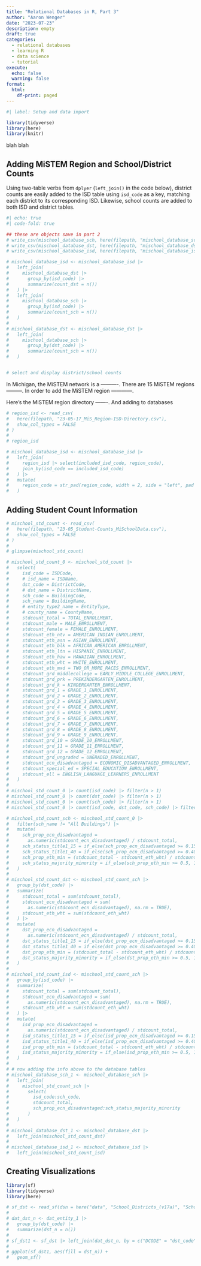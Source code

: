 ---
title: "Relational Databases in R, Part 3"
author: "Aaron Wenger"
date: "2023-07-23"
description: empty
draft: true
categories: 
  - relational databases
  - learning R
  - data science
  - tutorial
execute: 
  echo: false
  warning: false
format:
  html:
    df-print: paged
---

```{r}
#| label: Setup and data import

library(tidyverse)
library(here)
library(knitr)
```


blah blah

## Adding MiSTEM Region and School/District Counts

Using two-table verbs from `dplyer` (`left_join()` in the code below), district counts are easily added to the ISD table using `isd_code` as a key, matching each district to its corresponding ISD.
Likewise, school counts are added to both ISD and district tables.

```{r}
#| echo: true
#| code-fold: true

## these are objects save in part 2
# write_csv(mischool_database_sch, here(filepath, "mischool_database_sch.csv"))
# write_csv(mischool_database_dst, here(filepath, "mischool_database_dst.csv"))
# write_csv(mischool_database_isd, here(filepath, "mischool_database_isd.csv"))

# mischool_database_isd <- mischool_database_isd |> 
#   left_join(
#     mischool_database_dst |> 
#       group_by(isd_code) |> 
#       summarize(count_dst = n())
#   ) |> 
#   left_join(
#     mischool_database_sch |> 
#       group_by(isd_code) |> 
#       summarize(count_sch = n())
#   )
# 
# mischool_database_dst <- mischool_database_dst |> 
#   left_join(
#     mischool_database_sch |> 
#       group_by(dst_code) |> 
#       summarize(count_sch = n())
#   )


# select and display district/school counts
```

In Michigan, the MiSTEM network is a ----------.
There are 15 MiSTEM regions ---------.
In order to add the MiSTEM region ------------.

Here's the MiSTEM region directory -------.
And adding to databases

```{r}
# region_isd <- read_csv(
#   here(filepath, "23-05-17_MiS_Region-ISD-Directory.csv"), 
#   show_col_types = FALSE
# )
# 
# region_isd
```


```{r}
# mischool_database_isd <- mischool_database_isd |> 
#   left_join(
#     region_isd |> select(included_isd_code, region_code), 
#     join_by(isd_code == included_isd_code)
#   ) |> 
#   mutate(
#     region_code = str_pad(region_code, width = 2, side = "left", pad = "0")
#   )
```

## Adding Student Count Information



```{r}
# mischool_std_count <- read_csv(
#   here(filepath, "23-05_Student-Counts_MiSchoolData.csv"), 
#   show_col_types = FALSE
# )
# 
# glimpse(mischool_std_count)
```

```{r}
# mischool_std_count_0 <- mischool_std_count |> 
#   select(
#     isd_code = ISDCode,
#     # isd_name = ISDName,
#     dst_code = DistrictCode,
#     # dst_name = DistrictName,
#     sch_code = BuildingCode,
#     sch_name = BuildingName,
#     # entity_type2_name = EntityType,
#     # county_name = CountyName,
#     stdcount_total = TOTAL_ENROLLMENT,
#     stdcount_male = MALE_ENROLLMENT,
#     stdcount_female = FEMALE_ENROLLMENT,
#     stdcount_eth_ntv = AMERICAN_INDIAN_ENROLLMENT,
#     stdcount_eth_asn = ASIAN_ENROLLMENT,
#     stdcount_eth_blk = AFRICAN_AMERICAN_ENROLLMENT,
#     stdcount_eth_ltn = HISPANIC_ENROLLMENT,
#     stdcount_eth_haw = HAWAIIAN_ENROLLMENT,
#     stdcount_eth_wht = WHITE_ENROLLMENT,
#     stdcount_eth_mxd = TWO_OR_MORE_RACES_ENROLLMENT,
#     stdcount_grd_middlecollege = EARLY_MIDDLE_COLLEGE_ENROLLMENT,
#     stdcount_grd_prk = PREKINDERGARTEN_ENROLLMENT,
#     stdcount_grd_k = KINDERGARTEN_ENROLLMENT,
#     stdcount_grd_1 = GRADE_1_ENROLLMENT,
#     stdcount_grd_2 = GRADE_2_ENROLLMENT,
#     stdcount_grd_3 = GRADE_3_ENROLLMENT,
#     stdcount_grd_4 = GRADE_4_ENROLLMENT,
#     stdcount_grd_5 = GRADE_5_ENROLLMENT,
#     stdcount_grd_6 = GRADE_6_ENROLLMENT,
#     stdcount_grd_7 = GRADE_7_ENROLLMENT,
#     stdcount_grd_8 = GRADE_8_ENROLLMENT,
#     stdcount_grd_9 = GRADE_9_ENROLLMENT,
#     stdcount_grd_10 = GRADE_10_ENROLLMENT,
#     stdcount_grd_11 = GRADE_11_ENROLLMENT,
#     stdcount_grd_12 = GRADE_12_ENROLLMENT,
#     stdcount_grd_ungraded = UNGRADED_ENROLLMENT,
#     stdcount_ecn_disadvantaged = ECONOMIC_DISADVANTAGED_ENROLLMENT,
#     stdcount_special_ed = SPECIAL_EDUCATION_ENROLLMENT,
#     stdcount_ell = ENGLISH_LANGUAGE_LEARNERS_ENROLLMENT
#   ) 
# 
# mischool_std_count_0 |> count(isd_code) |> filter(n > 1)
# mischool_std_count_0 |> count(dst_code) |> filter(n > 1)
# mischool_std_count_0 |> count(sch_code) |> filter(n > 1)
# mischool_std_count_0 |> count(isd_code, dst_code, sch_code) |> filter(n > 1)
```

```{r}
# mischool_std_count_sch <- mischool_std_count_0 |> 
#   filter(sch_name != "All Buildings") |> 
#   mutate(
#     sch_prop_ecn_disadvantaged = 
#       as.numeric(stdcount_ecn_disadvantaged) / stdcount_total,
#     sch_status_title1_15 = if_else(sch_prop_ecn_disadvantaged >= 0.15, 1, 0),
#     sch_status_title1_40 = if_else(sch_prop_ecn_disadvantaged >= 0.40, 1, 0),
#     sch_prop_eth_min = (stdcount_total - stdcount_eth_wht) / stdcount_total,
#     sch_status_majority_minority = if_else(sch_prop_eth_min >= 0.5, 1, 0)
#   )
# 
# mischool_std_count_dst <- mischool_std_count_sch |> 
#   group_by(dst_code) |> 
#   summarize(
#     stdcount_total = sum(stdcount_total),
#     stdcount_ecn_disadvantaged = sum(
#       as.numeric(stdcount_ecn_disadvantaged), na.rm = TRUE),
#     stdcount_eth_wht = sum(stdcount_eth_wht)
#   ) |> 
#   mutate(
#     dst_prop_ecn_disadvantaged = 
#       as.numeric(stdcount_ecn_disadvantaged) / stdcount_total,
#     dst_status_title1_15 = if_else(dst_prop_ecn_disadvantaged >= 0.15, 1, 0),
#     dst_status_title1_40 = if_else(dst_prop_ecn_disadvantaged >= 0.40, 1, 0),
#     dst_prop_eth_min = (stdcount_total - stdcount_eth_wht) / stdcount_total,
#     dst_status_majority_minority = if_else(dst_prop_eth_min >= 0.5, 1, 0)
#   )
# 
# mischool_std_count_isd <- mischool_std_count_sch |> 
#   group_by(isd_code) |> 
#   summarize(
#     stdcount_total = sum(stdcount_total),
#     stdcount_ecn_disadvantaged = sum(
#       as.numeric(stdcount_ecn_disadvantaged), na.rm = TRUE),
#     stdcount_eth_wht = sum(stdcount_eth_wht)
#   ) |> 
#   mutate(
#     isd_prop_ecn_disadvantaged = 
#       as.numeric(stdcount_ecn_disadvantaged) / stdcount_total,
#     isd_status_title1_15 = if_else(isd_prop_ecn_disadvantaged >= 0.15, 1, 0),
#     isd_status_title1_40 = if_else(isd_prop_ecn_disadvantaged >= 0.40, 1, 0),
#     isd_prop_eth_min = (stdcount_total - stdcount_eth_wht) / stdcount_total,
#     isd_status_majority_minority = if_else(isd_prop_eth_min >= 0.5, 1, 0)
#   )
# 
# # now adding the info above to the database tables
# mischool_database_sch_1 <- mischool_database_sch |> 
#   left_join(
#     mischool_std_count_sch |> 
#       select(
#         isd_code:sch_code, 
#         stdcount_total, 
#         sch_prop_ecn_disadvantaged:sch_status_majority_minority
#       )
#   )
# 
# mischool_database_dst_1 <- mischool_database_dst |> 
#   left_join(mischool_std_count_dst)
# 
# mischool_database_isd_1 <- mischool_database_isd |> 
#   left_join(mischool_std_count_isd)
```


## Creating Visualizations

```{r}
library(sf)
library(tidyverse)
library(here)
```

```{r}
# sf_dst <- read_sf(dsn = here("data", "School_Districts_(v17a)", "School_Districts_(v17a).shp"))
# 
# dat_dst_n <- dat_entity_1 |> 
#   group_by(dst_code) |> 
#   summarize(dst_n = n())
# 
# sf_dst1 <- sf_dst |> left_join(dat_dst_n, by = c("DCODE" = "dst_code"))
# 
# ggplot(sf_dst1, aes(fill = dst_n)) +
#   geom_sf()

```
